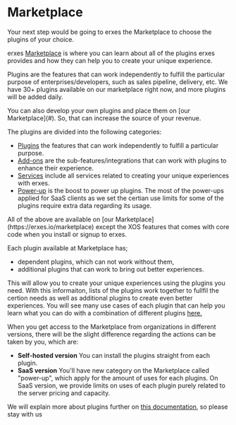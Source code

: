 
<HeroPattern />

# Marketplace

Your next step would be going to erxes the Marketplace to choose the plugins of your choice.

erxes [Marketplace](https://erxes.io/marketplace)<script src='https://cdn.jsdelivr.net/gh/eddymens/markdown-external-link-script@v2.0.0/main.min.js'></script> is where you can learn about all of the plugins erxes provides and how they can help you to create your unique experience.

Plugins are the features that can work independently to fulfill the particular purpose of enterprises/developers, such as sales pipeline, delivery, etc. We have 30+ plugins available on our marketplace right now, and more plugins will be added daily.


<Note>
You can also develop your own plugins and place them on [our Marketplace](#). So, that can increase the source of your revenue.
</Note>

The plugins are divided into the following categories:

- [Plugins](#) the features that can work independently to fulfill a particular purpose.
- [Add-ons](#) are the sub-features/integrations that can work with plugins to enhance their experience.
- [Services](#) include all services related to creating your unique experiences with erxes.
- [Power-up](#) is the boost to power up plugins. The most of the power-ups applied for SaaS clients as we set the certian use limits for some of the plugins require extra data regarding its usage.

<Info>
All of the above are available on [our Marketplace](https://erxes.io/marketplace)<script src='https://cdn.jsdelivr.net/gh/eddymens/markdown-external-link-script@v2.0.0/main.min.js'></script> except the XOS features that comes with core code when you install or signup to erxes.
</Info>

Each plugin available at Marketplace has;

- dependent plugins, which can not work without them,
- additional plugins that can work to bring out better experiences.

This will allow you to create your unique experiences using the plugins you need. With this informaiton, lists of the plugins work together to fullfil the certion needs as well as additional plugins to create even better experiences. You will see many use cases of each plugin that can help you learn what you can do with a combination of different plugins [here.](#)

When you get access to the Marketplace from organizations in different versions, there will be the slight difference regarding the actions can be taken by you, which are:

- **Self-hosted version** You can install the plugins straight from each plugin.
- **SaaS version** You'll have new category on the Marketplace called "power-up", which apply for the amount of uses for each plugins. On SaaS version, we provide limits on uses of each plugin purely related to the server pricing and capacity.

We will explain more about plugins further on [this documentation](#), so please stay with us